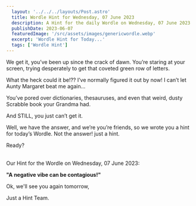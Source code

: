 ```yaml
---
  layout: '../../../layouts/Post.astro'
  title: Wordle Hint for Wednesday, 07 June 2023
  description: A Hint for the daily Wordle on Wednesday, 07 June 2023
  publishDate: 2023-06-07
  featuredImage: '/src/assets/images/genericwordle.webp'
  excerpt: 'Wordle Hint for Today...'
  tags: ['Wordle Hint']
---
```


  We get it, you’ve been up since the crack of dawn. You’re staring at your screen, trying desperately to get that coveted green row of letters. 

  What the heck could it be!??
  I’ve normally figured it out by now!
  I can’t let Aunty Margaret beat me again… 

  You’ve pored over dictionaries, thesauruses, and even that weird, dusty Scrabble book your Grandma had.

  And STILL, you just can’t get it. 

  Well, we have the answer, and we’re you’re friends, so we wrote you a hint for today’s Wordle.
  Not the answer! just a hint. 

  Ready?<br /><br />

  Our Hint for the Wordle on Wednesday, 07 June 2023:

  **"A negative vibe can be contagious!"**

  Ok, we'll see you again tomorrow, 

  Just a Hint Team.
  